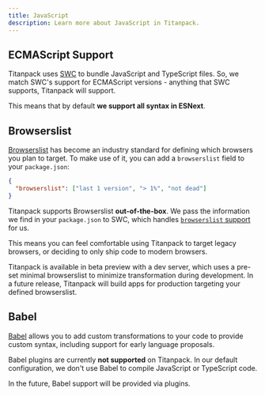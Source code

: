 ```yaml
---
title: JavaScript
description: Learn more about JavaScript in Titanpack.
---
```



## ECMAScript Support

Titanpack uses [SWC](https://swc.rs/) to bundle JavaScript and TypeScript files. So, we match SWC's support for ECMAScript versions - anything that SWC supports, Titanpack will support.

This means that by default **we support all syntax in ESNext**.

## Browserslist

[Browserslist](https://github.com/browserslist/browserslist) has become an industry standard for defining which browsers you plan to target. To make use of it, you can add a `browserslist` field to your `package.json`:

```json title="package.json"
{
  "browserslist": ["last 1 version", "> 1%", "not dead"]
}
```

Titanpack supports Browserslist **out-of-the-box**. We pass the information we find in your `package.json` to SWC, which handles [`browserslist` support](https://swc.rs/docs/configuration/supported-browsers) for us.

This means you can feel comfortable using Titanpack to target legacy browsers, or deciding to only ship code to modern browsers.

<Callout type="info">
  Titanpack is available in beta preview with a dev server, which uses a pre-set
  minimal browserslist to minimize transformation during development. In a
  future release, Titanpack will build apps for production targeting your
  defined browserslist.
</Callout>

## Babel

[Babel](https://babel.dev/) allows you to add custom transformations to your code to provide custom syntax, including support for early language proposals.

Babel plugins are currently **not supported** on Titanpack. In our default configuration, we don't use Babel to compile JavaScript or TypeScript code.

In the future, Babel support will be provided via plugins.
